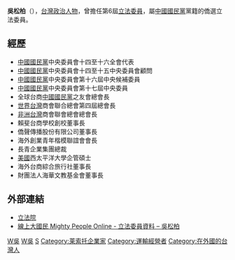 '''吳松柏'''（{{bd|1953年|12月15日|}}），[[台灣|台灣]][[政治人物|政治人物]]，曾擔任第6屆[[立法委員|立法委員]]，屬[[中國國民黨|中國國民黨]]黨籍的僑選立法委員。

==經歷==
*[[中國國民黨|中國國民黨]]中央委員會十四至十六全會代表
*[[中國國民黨|中國國民黨]]中央委員會十四至十五中央委員會顧問
*[[中國國民黨|中國國民黨]]中央委員會第十六屆中央候補委員
*[[中國國民黨|中國國民黨]]中央委員會第十七屆中央委員
*全球台商[[中國國民黨|中國國民黨]]之友會總會長
*[[世界|世界]][[台灣|台灣]]商會聯合總會第四屆總會長
*[[非洲|非洲]][[台灣|台灣]]商會聯會總會總會長
*賴斐台商學校創校董事長
*僑聲傳播股份有限公司董事長
*海外創業青年楷模聯誼會會長
*長青企業集團總裁
*[[美國|美國]]西太平洋大學企管碩士
*海外台商綜合旅行社董事長
*財團法人海華文教基金會董事長

==外部連結==
*[http://www.ly.gov.tw/ly/01_introduce/0103_leg/leg_main/leg_ver01_01.jsp?ItemNO=01030100&lgno=00029&stage=6 立法院]{{Wayback|url=http://www.ly.gov.tw/ly/01_introduce/0103_leg/leg_main/leg_ver01_01.jsp?ItemNO=01030100&lgno=00029&stage=6 |date=20061212064340 }}
*[http://www.mightypeople.org/congress/congress.php?id=346 線上大國民 Mighty People Online - 立法委員資料 – 吳松柏]{{dead link|date=2017年12月 |bot=InternetArchiveBot |fix-attempted=yes }}
{{TW-poli-bio-stub}}
[[Category:第六屆立法院立法委員|W吳]]
[[Category:中國國民黨黨員|W吳]]
[[Category:吳姓|S]]
[[Category:莱索托企業家|Category:莱索托企業家]]
[[Category:運輸經營者|Category:運輸經營者]]
[[Category:在外國的台灣人|Category:在外國的台灣人]]